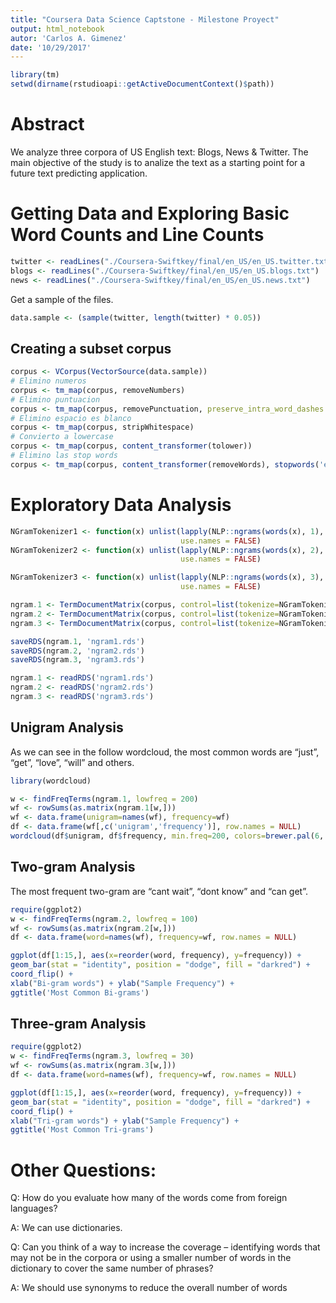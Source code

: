 ```yaml
---
title: "Coursera Data Science Captstone - Milestone Proyect"
output: html_notebook
autor: 'Carlos A. Gimenez'
date: '10/29/2017'
---
```


```r
library(tm)
setwd(dirname(rstudioapi::getActiveDocumentContext()$path))
```

# Abstract

We analyze three corpora of US English text: Blogs, News & Twitter. The main objective of the study is to analize the text as a starting point for a future text predicting application.



# Getting Data and Exploring Basic Word Counts and Line Counts
```r
twitter <- readLines("./Coursera-Swiftkey/final/en_US/en_US.twitter.txt")
blogs <- readLines("./Coursera-Swiftkey/final/en_US/en_US.blogs.txt")
news <- readLines("./Coursera-Swiftkey/final/en_US/en_US.news.txt")
```

Get a sample of the files.
```r
data.sample <- (sample(twitter, length(twitter) * 0.05))
```

## Creating a subset corpus
```r
corpus <- VCorpus(VectorSource(data.sample))
# Elimino numeros
corpus <- tm_map(corpus, removeNumbers)
# Elimino puntuacion
corpus <- tm_map(corpus, removePunctuation, preserve_intra_word_dashes = TRUE)
# Elimino espacio es blanco
corpus <- tm_map(corpus, stripWhitespace)
# Convierto a lowercase
corpus <- tm_map(corpus, content_transformer(tolower))
# Elimino las stop words
corpus <- tm_map(corpus, content_transformer(removeWords), stopwords('english'))
```

# Exploratory Data Analysis

```r
NGramTokenizer1 <- function(x) unlist(lapply(NLP::ngrams(words(x), 1), paste, collapse =" "),
                                      use.names = FALSE)
NGramTokenizer2 <- function(x) unlist(lapply(NLP::ngrams(words(x), 2), paste, collapse =" "),
                                      use.names = FALSE)

NGramTokenizer3 <- function(x) unlist(lapply(NLP::ngrams(words(x), 3), paste, collapse =" "),
                                      use.names = FALSE)

ngram.1 <- TermDocumentMatrix(corpus, control=list(tokenize=NGramTokenizer1))
ngram.2 <- TermDocumentMatrix(corpus, control=list(tokenize=NGramTokenizer2))
ngram.3 <- TermDocumentMatrix(corpus, control=list(tokenize=NGramTokenizer3))
```

```r
saveRDS(ngram.1, 'ngram1.rds')
saveRDS(ngram.2, 'ngram2.rds')
saveRDS(ngram.3, 'ngram3.rds')
```

```r
ngram.1 <- readRDS('ngram1.rds')
ngram.2 <- readRDS('ngram2.rds')
ngram.3 <- readRDS('ngram3.rds')
```


## Unigram Analysis
As we can see in the follow wordcloud, the most common words are "just", "get", "love", "will" and others.
```r
library(wordcloud)

w <- findFreqTerms(ngram.1, lowfreq = 200)
wf <- rowSums(as.matrix(ngram.1[w,]))
wf <- data.frame(unigram=names(wf), frequency=wf)
df <- data.frame(wf[,c('unigram','frequency')], row.names = NULL)
wordcloud(df$unigram, df$frequency, min.freq=200, colors=brewer.pal(6, "Dark2")) 
```


## Two-gram Analysis
The most frequent two-gram are "cant wait", "dont know" and "can get".
```r
require(ggplot2)
w <- findFreqTerms(ngram.2, lowfreq = 100)
wf <- rowSums(as.matrix(ngram.2[w,]))
df <- data.frame(word=names(wf), frequency=wf, row.names = NULL)

ggplot(df[1:15,], aes(x=reorder(word, frequency), y=frequency)) +
geom_bar(stat = "identity", position = "dodge", fill = "darkred") + 
coord_flip() +
xlab("Bi-gram words") + ylab("Sample Frequency") +
ggtitle('Most Common Bi-grams')
```

## Three-gram Analysis

```r
require(ggplot2)
w <- findFreqTerms(ngram.3, lowfreq = 30)
wf <- rowSums(as.matrix(ngram.3[w,]))
df <- data.frame(word=names(wf), frequency=wf, row.names = NULL)

ggplot(df[1:15,], aes(x=reorder(word, frequency), y=frequency)) +
geom_bar(stat = "identity", position = "dodge", fill = "darkred") + 
coord_flip() +
xlab("Tri-gram words") + ylab("Sample Frequency") +
ggtitle('Most Common Tri-grams')
```



# Other Questions:

Q: How do you evaluate how many of the words come from foreign languages?

A: We can use dictionaries. 

Q: Can you think of a way to increase the coverage – identifying words that may not be in the corpora or using a smaller number of words in the dictionary to cover the same number of phrases?

A: We should use synonyms to reduce the overall number of words



